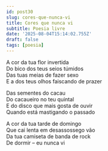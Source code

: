 ```yaml
---
id: post30
slug: cores-que-nunca-vi
title: Cores que nunca vi
subtitle: Poesia livre
date: '2025-08-04T15:14:02.755Z'
draft: false
tags: [poesia]
---
```


A cor da tua flor invertida  
Do bico dos teus seios túmidos  
Das tuas meias de fazer sexo  
E a dos teus olhos faiscando de prazer

Das sementes do cacau  
Do cacaueiro no teu quintal  
E do disco que mais gosta de ouvir  
Quando está mastigando o passado

A cor da tua tarde de domingo  
Que cai lenta em desassossego vão  
Da tua camiseta de banda de rock  
De dormir – eu nunca vi
